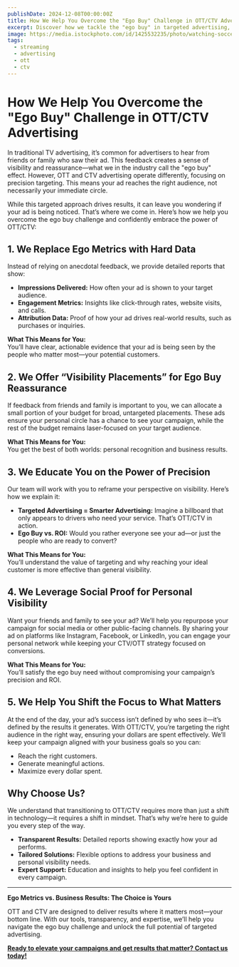 ```yaml
---
publishDate: 2024-12-08T00:00:00Z
title: How We Help You Overcome the "Ego Buy" Challenge in OTT/CTV Advertising
excerpt: Discover how we tackle the "ego buy" in targeted advertising, offering solutions for both visibility and ROI.
image: https://media.istockphoto.com/id/1425532235/photo/watching-soccer-championship-at-home.jpg?s=612x612&w=0&k=20&c=O1n9fnvCFmPZS9qL22A17a3yzsZxAWLjaQxs7qa9_VQ=
tags:
  - streaming
  - advertising
  - ott
  - ctv
---
```


# How We Help You Overcome the "Ego Buy" Challenge in OTT/CTV Advertising

In traditional TV advertising, it’s common for advertisers to hear from friends or family who saw their ad. This feedback creates a sense of visibility and reassurance—what we in the industry call the "ego buy" effect. However, OTT and CTV advertising operate differently, focusing on precision targeting. This means your ad reaches the right audience, not necessarily your immediate circle.

While this targeted approach drives results, it can leave you wondering if your ad is being noticed. That’s where we come in. Here’s how we help you overcome the ego buy challenge and confidently embrace the power of OTT/CTV:

## 1. We Replace Ego Metrics with Hard Data

Instead of relying on anecdotal feedback, we provide detailed reports that show:

- **Impressions Delivered:** How often your ad is shown to your target audience.
- **Engagement Metrics:** Insights like click-through rates, website visits, and calls.
- **Attribution Data:** Proof of how your ad drives real-world results, such as purchases or inquiries.

**What This Means for You:**  
You’ll have clear, actionable evidence that your ad is being seen by the people who matter most—your potential customers.

## 2. We Offer “Visibility Placements” for Ego Buy Reassurance

If feedback from friends and family is important to you, we can allocate a small portion of your budget for broad, untargeted placements. These ads ensure your personal circle has a chance to see your campaign, while the rest of the budget remains laser-focused on your target audience.

**What This Means for You:**  
You get the best of both worlds: personal recognition and business results.

## 3. We Educate You on the Power of Precision

Our team will work with you to reframe your perspective on visibility. Here’s how we explain it:

- **Targeted Advertising = Smarter Advertising:** Imagine a billboard that only appears to drivers who need your service. That’s OTT/CTV in action.
- **Ego Buy vs. ROI:** Would you rather everyone see your ad—or just the people who are ready to convert?

**What This Means for You:**  
You’ll understand the value of targeting and why reaching your ideal customer is more effective than general visibility.

## 4. We Leverage Social Proof for Personal Visibility

Want your friends and family to see your ad? We’ll help you repurpose your campaign for social media or other public-facing channels. By sharing your ad on platforms like Instagram, Facebook, or LinkedIn, you can engage your personal network while keeping your CTV/OTT strategy focused on conversions.

**What This Means for You:**  
You’ll satisfy the ego buy need without compromising your campaign’s precision and ROI.

## 5. We Help You Shift the Focus to What Matters

At the end of the day, your ad’s success isn’t defined by who sees it—it’s defined by the results it generates. With OTT/CTV, you’re targeting the right audience in the right way, ensuring your dollars are spent effectively. We’ll keep your campaign aligned with your business goals so you can:

- Reach the right customers.
- Generate meaningful actions.
- Maximize every dollar spent.

## Why Choose Us?

We understand that transitioning to OTT/CTV requires more than just a shift in technology—it requires a shift in mindset. That’s why we’re here to guide you every step of the way.

- **Transparent Results:** Detailed reports showing exactly how your ad performs.
- **Tailored Solutions:** Flexible options to address your business and personal visibility needs.
- **Expert Support:** Education and insights to help you feel confident in every campaign.

---

**Ego Metrics vs. Business Results: The Choice is Yours**

OTT and CTV are designed to deliver results where it matters most—your bottom line. With our tools, transparency, and expertise, we’ll help you navigate the ego buy challenge and unlock the full potential of targeted advertising.

**[Ready to elevate your campaigns and get results that matter? Contact us today!](#)**
